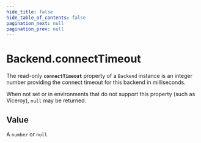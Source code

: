 ```yaml
---
hide_title: false
hide_table_of_contents: false
pagination_next: null
pagination_prev: null
---
```


# Backend.connectTimeout

The read-only **`connectTimeout`** property of a `Backend` instance is an integer number
providing the connect timeout for this backend in milliseconds.

When not set or in environments that do not support this property (such as Viceroy), `null`
may be returned.

## Value

A `number` or `null`.

